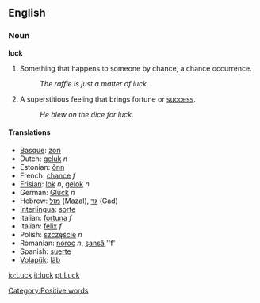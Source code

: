 ==English==

===Noun===
'''luck'''

#Something that happens to someone by chance, a chance occurrence.
#:''The raffle is just a matter of luck''.
#A superstitious feeling that brings fortune or [[success]].
#:''He blew on the dice for luck''.

==== Translations ====
*[[Basque]]: [[zori]]
*Dutch: [[geluk]] ''n''
*Estonian: [[õnn]]
*French: [[chance]] ''f''
*[[Frisian]]: [[lok]] ''n'', [[gelok]] ''n''
*German: [[Glück]] ''n''
*Hebrew: [[מזל]] (Mazal), [[גד]] (Gad)
*[[Interlingua]]: [[sorte]]
*Italian: [[fortuna]] ''f''
*Italian: [[felix]] ''f''
*Polish: [[szczęście]] ''n''
*Romanian: [[noroc]] ''n'', [[şansă]] ''f'
*Spanish: [[suerte]]
*[[Volapük]]: [[läb]]

[[Category:Positive words]]

[[io:Luck]]
[[it:luck]]
[[pt:Luck]]